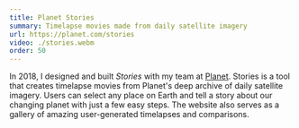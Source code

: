 ```yaml
---
title: Planet Stories
summary: Timelapse movies made from daily satellite imagery
url: https://planet.com/stories
video: ./stories.webm
order: 50
---
```


In 2018, I designed and built _Stories_ with my team at [Planet](https://planet.com). Stories is a tool that creates timelapse movies from Planet's deep archive of daily satellite imagery. Users can select any place on Earth and tell a story about our changing planet with just a few easy steps. The website also serves as a gallery of amazing user-generated timelapses and comparisons.

